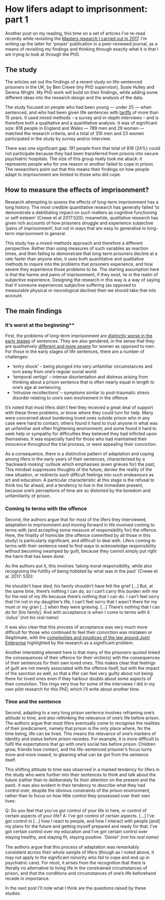 # How lifers adapt to imprisonment: part 1

Another post on my reading, this time on a set of articles I've re-read recently while revisiting the [Masters research I carried out in 2017](https://www.repository.cam.ac.uk/handle/1810/286064). I'm writing up the latter for 'proper' publication in a peer-reviewed journal, as a means of revisiting my findings and thinking through exactly what it is that I am trying to look at through the PhD.

## The study

The articles set out the findings of a recent study on life-sentenced prisoners in the UK, by Ben Crewe (my PhD supervisor), Susie Hulley and Serena Wright. My PhD work will build on their findings, while adding some different ideas into the research design and the analysis of the data.

The study focused on people who had been young --- under 25 --- when sentenced, and who had been given life sentences with [tariffs](https://changinginside.co.uk/what-is-a-life-sentence/) of more than 15 years. It used mixed methods -- a survey and in-depth interviews -- and is therefore both a qualitative and a quantitative analysis. It was of significant size: 818 people in England and Wales --- 789 men and 29 women --- matched the research criteria, and a total of 310 men and 23 women participated in the study by survey and/or interview.

There was one significant gap: 191 people from that total of 818 (24%) could not participate because they had been transferred from prisons into secure psychiatric hospitals. The size of this group really took me aback: it represents people who for one reason or another failed to cope in prison. The researchers point out that this means their findings on how people adapt to imprisonment are limited to those who did cope.

## How to measure the effects of imprisonment?

Research attempting to assess the effects of long-term imprisonment has a long history. The most credible quantitative research has generally failed 'to demonstrate a debilitating impact on such matters as cognitive functioning or self-esteem' (Crewe et al 2017:520); meanwhile, qualitative research has given rich accounts of how prisoners struggle and experience subjective 'pains of imprisonment', but not in ways that are easy to generalise to long-term imprisonment in general.

This study has a mixed-methods approach and therefore a different perspective. Rather than using measures of such variables as reaction times, and then failing to demonstrate that long-term prisoners decline at a rate faster than anyone else, it uses both quantitative and qualitative methods to inquire into the problems that prisoners experience, and how severe they experience those problems to be. The starting assumption here is that the harms and pains of imprisonment, if they exist, lie in the realm of subjective experience. Designing the research in this way is a way of saying that if someone experiences subjective suffering (as opposed to measurable physical or neurological decline) then we should take that into account.

## The main findings

### It's worst at the beginning\*\*

First, the problems of long-term imprisonment are [distinctly worse in the early stages](https://doi.org/10.1177%2F1362480616643581) of sentences. They are also gendered, in the sense that they are qualitatively [different and more severe](https://doi.org/10.1093%2Fbjc%2Fazw088) for women as opposed to men. For those in the early stages of life sentences, there are a number of challenges:

-   'entry shock' -- being plunged into very unfamiliar circumstances and torn away from one's regular social world
-   'temporal vertigo' -- intense disorientation and distress arising from thinking about a prison sentence that is often nearly equal in length to one's age at sentencing
-   'intrusive recollections' -- symptoms similar to post-traumatic stress disorder relating to one's own involvement in the offence

It's noted that most lifers didn't feel they received a great deal of support with these three problems, or know where they could turn for help. Many were concerned about burdening loved ones outside prison who in any case were hard to contact; others found it hard to trust anyone in what was an unfamiliar and often frightening environment; and some found it hard to seek help or sympathy for difficulties they believed they had inflicted upon themselves. It was especially hard for those who had maintained their innocence throughout the trial process, or were appealing their conviction.

As a consequence, there is a distinctive pattern of adaptation and coping among lifers in the early years of their sentences, characterised by a 'backward-looking' outlook which emphasises (even grieves for) the past, This mindset suppresses thoughts of the future, denies the reality of the new situation, or redirects such difficult feelings into such endeavours as art and education. A particular characteristic at this stage is the refusal to think too far ahead, and a tendency to live in the immediate present, because one's perceptions of time are so distorted by the boredom and unfamiliarity of prison.

### Coming to terms with the offence

Second, the authors argue that for most of the lifers they interviewed, adaptation to imprisonment and moving forward in life involved coming to terms with (and accepting some measure of responsibility for) the offence. Here, the finality of homicide (the offence committed by all those in this study) is particularly significant, and difficult to deal with. Lifers coming to terms with their sentence need to find ways to acknowledge responsibility without becoming swamped by guilt, because they cannot simply put right the harm that has been done.

As the authors put it, this involves 'taking moral responsibility, while also recognising the futility of being hobbled by what was in the past' (Crewe et al. 2017: 530):

He shouldn't have died, his family shouldn't have felt the grief \[...\] But, at the same time, there's nothing I can do, so I can't carry this burden with me for the rest of my life because there's nothing that I can do. I can't feel sorry that I'm not in my daughter's life, I can't feel sorry that I wasn't there for my mum or my gran \[...\] when they were grieving. \[...\] There's nothing that I can do for \[his family\]. And with acceptance is when I come to terms with it. *'Julius' (not his real name)*

It was also clear that this process of acceptance was very much more difficult for those who continued to feel their conviction was mistaken or illegitimate, with the [complexities and injustices of the law around Joint Enterprise](https://youtu.be/UjBwCmwpvMI) highlighted by the research as a significant problem.

Another interesting element here is that many of the prisoners quoted linked the consequences of their offence for their victim(s) with the consequences of their sentences for their own loved ones. This makes clear that feelings of guilt are not merely associated with the offence itself, but with the impact of the sanction as well, so that a lifer can feel very guilty about not being there for loved ones even if they harbour doubts about some aspects of their conviction. This rings very true for some of the interviews I did in my own pilot research for this PhD, which I'll write about another time.

### Time and the sentence

Second, adapting to a very long prison sentence involves reframing one's attitude to time, and also rethinking the relevance of one's life before prison. The authors argue that most lifers eventually come to recognise the realities of their predicament, namely that prison is the only place where, for the time being, life can be lived. This means the relevance of one's markers of identity and status before prison recedes. For example, it is more difficult to fulfil the expectations that go with one's social ties before prison. Children grow, friends lose contact, and the life-sentenced prisoner's focus turns more and more inward, to gleaning what can be got from the sentence itself.

This shifting attitude to time was observed in a marked tendency for lifers in the study who were further into their sentences to think and talk about the future (rather than to deliberately fix their attention on the present and the past). It was also evident in their tendency to describe what they had control over, despite the obvious constraints of the prison environment, rather than to focus on how little control they possessed over their own lives:

Q: Do you feel that you've got control of your life in here, or control of certain aspects of your life? A: I've got control of certain aspects. \[...\] I've got control in \[...\] how I react to people, and how I interact with people \[and\] my plans for the future and getting myself prepared and ready for that. I've got certain control over my education and I've got certain control over staying healthy, and staying ﬁt, staying positive. *'Daniel' (not his real name)*

The authors argue that this process of adaptation was remarkably consistent across their whole sample of lifers (though as I noted above, it may not apply to the significant minority who fail to cope and end up in psychiatric care). For most, it arises from the recognition that there is literally no alternative to living life in the constrained circumstances of prison, and that the conditions and circumstances of one's life beforehand recede in importance.

In the next post I'll note what I think are the questions raised by these studies.

